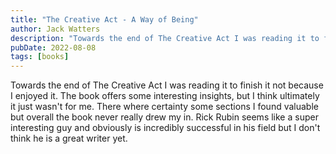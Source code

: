 ```yaml
---
title: "The Creative Act - A Way of Being"
author: Jack Watters
description: "Towards the end of The Creative Act I was reading it to finish it not because I enjoyed it. The book offers some interesting insights, but I think ultimately it just wasn't for me."
pubDate: 2022-08-08
tags: [books]
---
```


Towards the end of The Creative Act I was reading it to finish it not because I enjoyed it. The book offers some interesting insights, but I think ultimately it just wasn't for me. There where certainty some sections I found valuable but overall the book never really drew my in. Rick Rubin seems like a super interesting guy and obviously is incredibly successful in his field but I don't think he is a great writer yet. 